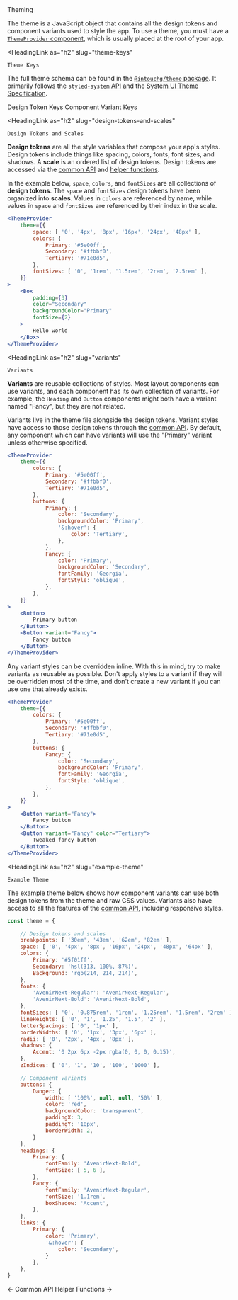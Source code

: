 <DocHeaderStack>
    <Heading as="h1">
        Theming
    </Heading>
    <EditDocsLink href="/theming.mdx" />
</DocHeaderStack>

The theme is a JavaScript object that contains all the design tokens and component variants used 
to style the app. To use a theme, you must have a [`ThemeProvider` component](https://styled-components.com/docs/advanced#theming), 
which is usually placed at the root of your app.

<HeadingLink
    as="h2"
    slug="theme-keys"
>
    Theme Keys
</HeadingLink>

The full theme schema can be found in the 
[`@intouchg/theme` package](https://github.com/intouchg/theme/blob/master/src/schema.ts#L383-L399). 
It primarily follows the [`styled-system` API](https://styled-system.com/theme-specification) 
and the [System UI Theme Specification](https://system-ui.com/theme/).

<HeadingLink slug="design-token-keys">
    Design Token Keys
</HeadingLink>
<ThemeApiTable themePropertyType="values" />

<HeadingLink slug="component-variant-keys">
    Component Variant Keys
</HeadingLink>
<ThemeApiTable themePropertyType="variants" />


<HeadingLink
    as="h2"
    slug="design-tokens-and-scales"
>
    Design Tokens and Scales
</HeadingLink>

**Design tokens** are all the style variables that compose your app's styles. Design tokens include things like spacing, colors, fonts, 
font sizes, and shadows. A **scale** is an ordered list of design tokens. Design tokens are accessed via the [common API](/docs/api) and 
[helper functions](/docs/helpers).

In the example below, `space`, `colors`, and `fontSizes` are all collections of **design tokens**. 
The `space` and `fontSizes` design tokens have been organized into **scales**. Values in `colors` are 
referenced by name, while values in `space` and `fontSizes` are referenced by their index in the scale.

```jsx
<ThemeProvider
    theme={{
        space: [ '0', '4px', '8px', '16px', '24px', '48px' ],
        colors: {
            Primary: '#5e00ff',
            Secondary: '#ffbbf0',
            Tertiary: '#71e0d5',
        },
        fontSizes: [ '0', '1rem', '1.5rem', '2rem', '2.5rem' ],
    }}
>
    <Box
        padding={3}
        color="Secondary"
        backgroundColor="Primary"
        fontSize={2}
    >
        Hello world
    </Box>
</ThemeProvider>
```

<HeadingLink
    as="h2"
    slug="variants"
>
    Variants
</HeadingLink>

**Variants** are reusable collections of styles. Most layout components can use variants, and each 
component has its own collection of variants. For example, the `Heading` and `Button` components might 
both have a variant named "Fancy", but they are not related. 

Variants live in the theme file alongside the design tokens. Variant styles have access to those 
design tokens through the [common API](/docs/api). By default, any component which can have variants will use 
the "Primary" variant unless otherwise specified.

```jsx
<ThemeProvider
    theme={{
        colors: {
            Primary: '#5e00ff',
            Secondary: '#ffbbf0',
            Tertiary: '#71e0d5',
        },
        buttons: {
            Primary: {
                color: 'Secondary',
                backgroundColor: 'Primary',
                '&:hover': {
                    color: 'Tertiary',
                },
            },
            Fancy: {
                color: 'Primary',
                backgroundColor: 'Secondary',
                fontFamily: 'Georgia',
                fontStyle: 'oblique',
            },
        },
    }}
>
    <Button>
        Primary button
    </Button>
    <Button variant="Fancy">
        Fancy button
    </Button>
</ThemeProvider>
```

Any variant styles can be overridden inline. With this in mind, try to make variants as 
reusable as possible. Don't apply styles to a variant if they will be overridden most of 
the time, and don't create a new variant if you can use one that already exists.

```jsx
<ThemeProvider
    theme={{
        colors: {
            Primary: '#5e00ff',
            Secondary: '#ffbbf0',
            Tertiary: '#71e0d5',
        },
        buttons: {
            Fancy: {
                color: 'Secondary',
                backgroundColor: 'Primary',
                fontFamily: 'Georgia',
                fontStyle: 'oblique',
            },
        },
    }}
>
    <Button variant="Fancy">
        Fancy button
    </Button>
    <Button variant="Fancy" color="Tertiary">
        Tweaked fancy button
    </Button>
</ThemeProvider>
```

<HeadingLink
    as="h2"
    slug="example-theme"
>
    Example Theme
</HeadingLink>

The example theme below shows how component variants can use both design tokens from the theme and 
raw CSS values. Variants also have access to all the features of the [common API](/docs/api), 
including responsive styles.

```jsx noPreview
const theme = {

    // Design tokens and scales
    breakpoints: [ '30em', '43em', '62em', '82em' ],
    space: [ '0', '4px', '8px', '16px', '24px', '48px', '64px' ],
    colors: {
        Primary: '#5f01ff',
        Secondary: 'hsl(313, 100%, 87%)',
        Background: 'rgb(214, 214, 214)',
    },
    fonts: {
        'AvenirNext-Regular': 'AvenirNext-Regular',
        'AvenirNext-Bold': 'AvenirNext-Bold',
    },
    fontSizes: [ '0', '0.875rem', '1rem', '1.25rem', '1.5rem', '2rem' ],
    lineHeights: [ '0', '1', '1.25', '1.5', '2' ],
    letterSpacings: [ '0', '1px' ],
    borderWidths: [ '0', '1px', '3px', '6px' ],
    radii: [ '0', '2px', '4px', '8px' ],
    shadows: {
        Accent: '0 2px 6px -2px rgba(0, 0, 0, 0.15)',
    },
    zIndices: [ '0', '1', '10', '100', '1000' ],

    // Component variants
    buttons: {
        Danger: {
            width: [ '100%', null, null, '50%' ],
            color: 'red',
            backgroundColor: 'transparent',
            paddingX: 3,
            paddingY: '10px',
            borderWidth: 2,
        }
    },
    headings: {
        Primary: {
            fontFamily: 'AvenirNext-Bold',
            fontSize: [ 5, 6 ],
        },
        Fancy: {
            fontFamily: 'AvenirNext-Regular',
            fontSize: '1.1rem',
            boxShadow: 'Accent',
        },
    },
    links: {
        Primary: {
            color: 'Primary',
            '&:hover': {
                color: 'Secondary',
            }
        },
    },
}
```

<DocFooterFlex>
    <DocFooterLink href="/docs/api">
        &larr; Common API
    </DocFooterLink>
    <DocFooterLink href="/docs/helpers">
        Helper Functions &rarr;
    </DocFooterLink>
</DocFooterFlex>